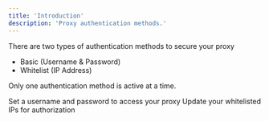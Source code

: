 ```yaml
---
title: 'Introduction'
description: 'Proxy authentication methods.'
---
```


There are two types of authentication methods to secure your proxy

- Basic (Username & Password)
- Whitelist (IP Address)

Only one authentication method is active at a time.

<CardGroup cols={2}>
    <Card title="Basic Authentication" icon="arrows-rotate" href="/proxy-authentication/proxy-auth-basic">
        Set a username and password to access your proxy
    </Card>
    <Card title="Whitelist Authentication" icon="link" href="/proxy-authentication/proxy-auth-whitelist">
        Update your whitelisted IPs for authorization
    </Card>
</CardGroup>